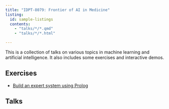 ```yaml
---
title: "IDPT-8079: Frontier of AI in Medicine"
listing:
  id: sample-listings
  contents: 
    - "talks/*/*.qmd"
    - "talks/*/*.html"

---
```


This is a collection of talks on various topics in machine learning and artificial intelligence. It also includes some exercises and interactive demos.

## Exercises

- [Build an expert system using Prolog](exercises/aom-expert-system/play-with-prolog.qmd)

## Talks

::: {#sample-listings}
:::


